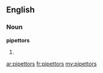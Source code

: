 ==English==

===Noun===
'''pipettors'''

# {{plural of|pipettor}}

[[ar:pipettors]]
[[fr:pipettors]]
[[my:pipettors]]